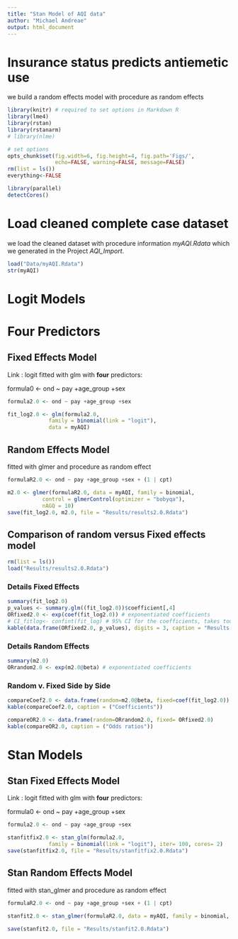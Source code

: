 ```yaml
---
title: "Stan Model of AQI data"
author: "Michael Andreae"
output: html_document
---
```


# Insurance status predicts antiemetic use 
we build a random effects model with procedure as random effects

```r
library(knitr) # required to set options in Markdown R
library(lme4)
library(rstan)
library(rstanarm)
# library(nlme)
```



```r
# set options
opts_chunk$set(fig.width=6, fig.height=4, fig.path='Figs/',
               echo=FALSE, warning=FALSE, message=FALSE)
rm(list = ls())
everything<-FALSE
```

```r
library(parallel)
detectCores()
```

# Load cleaned complete case dataset
 
we load the cleaned dataset with procedure information *myAQI.Rdata* which we generated in the Project *AQI_Import*.   


```r
load("Data/myAQI.Rdata")
str(myAQI)
```

# Logit Models

# Four Predictors

## Fixed Effects Model 

Link : logit
fitted with glm with **four** predictors: 

formula0 <- ond ~ pay +age_group +sex

```r

formula2.0 <- ond ~ pay +age_group +sex

fit_log2.0 <- glm(formula2.0, 
             family = binomial(link = "logit"), 
             data = myAQI)
```

## Random Effects Model

fitted with glmer and procedure as random effect

```r
formulaR2.0 <- ond ~ pay +age_group +sex + (1 | cpt)

m2.0 <- glmer(formulaR2.0, data = myAQI, family = binomial, 
           control = glmerControl(optimizer = "bobyqa"),
           nAGQ = 10)
save(fit_log2.0, m2.0, file = "Results/results2.0.Rdata")
```


## Comparison of random versus Fixed effects model

```r
rm(list = ls())
load("Results/results2.0.Rdata")
```

### Details Fixed Effects

```r
summary(fit_log2.0)
p_values <- summary.glm((fit_log2.0))$coefficient[,4]
ORfixed2.0 <- exp(coef(fit_log2.0)) # exponentiated coefficients 
# CI_fitlog<- confint(fit_log) # 95% CI for the coefficients, takes too long
kable(data.frame(ORfixed2.0, p_values), digits = 3, caption = "Results log2.0")
```

### Details Random Effects

```r
summary(m2.0)
ORrandom2.0 <- exp(m2.0@beta) # exponentiated coefficients
```


### Random v. Fixed Side by Side 

```r
compareCoef2.0 <- data.frame(random=m2.0@beta, fixed=coef(fit_log2.0))
kable(compareCoef2.0, caption = ("Coefficients"))

compareOR2.0 <- data.frame(random=ORrandom2.0, fixed= ORfixed2.0)
kable(compareOR2.0, caption = ("Odds ratios"))
```

# Stan Models

## Stan Fixed Effects Model 

Link : logit
fitted with glm with **four** predictors: 

formula0 <- ond ~ pay +age_group +sex

```r

formula2.0 <- ond ~ pay +age_group +sex

stanfitfix2.0 <- stan_glm(formula2.0, 
             family = binomial(link = "logit"), iter= 100, cores= 2)
save(stanfitfix2.0, file = "Results/stanfitfix2.0.Rdata")

```

## Stan Random Effects Model

fitted with stan_glmer and procedure as random effect

```r
formulaR2.0 <- ond ~ pay +age_group +sex + (1 | cpt)

stanfit2.0 <- stan_glmer(formulaR2.0, data = myAQI, family = binomial, iter= 100, cores =2)

save(stanfit2.0, file = "Results/stanfit2.0.Rdata")
```
